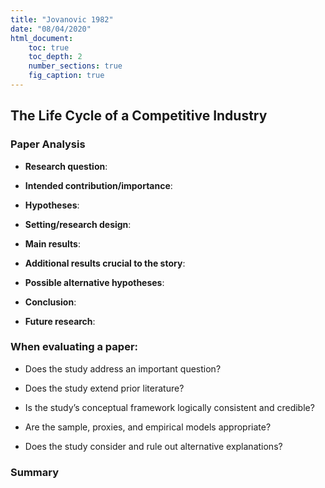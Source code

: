 ```yaml
---
title: "Jovanovic 1982"
date: "08/04/2020"
html_document:
    toc: true
    toc_depth: 2
    number_sections: true
    fig_caption: true
---
```

## The Life Cycle of a Competitive Industry{.tabset}

### Paper Analysis

-   **Research question**: 

-   **Intended contribution/importance**: 

-   **Hypotheses**: 

-   **Setting/research design**: 

-   **Main results**:  

-   **Additional results crucial to the story**:

- **Possible alternative hypotheses**: 

-   **Conclusion**: 

- **Future research**:  

### When evaluating a paper:

- Does the study address an important question?

- Does the study extend prior literature?

- Is the study's conceptual framework logically consistent and credible?

- Are the sample, proxies, and empirical models appropriate?

- Does the study consider and rule out alternative explanations?

### Summary
